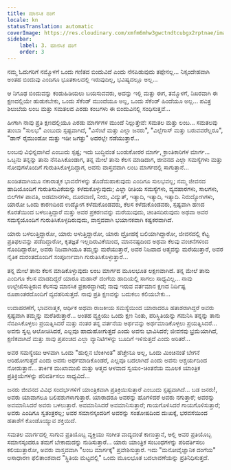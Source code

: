 ```yaml
---
title: ಮಾನಸಿಕ ದಂಗೆ
locale: kn
statusTranslation: automatic
coverImage: https://res.cloudinary.com/xmfm6mhw3gwctndtcubgx2rptnae/image/upload/v1740468922/small_cover_tratado_de_psicologia_revolucionaria_a4c0dca4e0.webp
sidebar:
    label: 3. ಮಾನಸಿಕ ದಂಗೆ
    order: 3
---
```

ನಮ್ಮ ಓದುಗರಿಗೆ ನಮ್ಮೊಳಗೆ ಒಂದು ಗಣಿತದ ಬಿಂದುವಿದೆ ಎಂದು ನೆನಪಿಡುವುದು ತಪ್ಪೇನಲ್ಲ... ನಿಸ್ಸಂದೇಹವಾಗಿ ಅಂತಹ ಬಿಂದುವು ಎಂದಿಗೂ ಭೂತಕಾಲದಲ್ಲಿ ಇರುವುದಿಲ್ಲ, ಭವಿಷ್ಯದಲ್ಲೂ ಅಲ್ಲ...

ಆ ನಿಗೂಢ ಬಿಂದುವನ್ನು ಕಂಡುಹಿಡಿಯಲು ಬಯಸುವವರು, ಅದನ್ನು ಇಲ್ಲಿ ಮತ್ತು ಈಗ, ತಮ್ಮೊಳಗೆ, ನಿಖರವಾಗಿ ಈ ಕ್ಷಣದಲ್ಲಿಯೇ ಹುಡುಕಬೇಕು, ಒಂದು ಸೆಕೆಂಡ್ ಮುಂದೆಯೂ ಅಲ್ಲ, ಒಂದು ಸೆಕೆಂಡ್ ಹಿಂದೆಯೂ ಅಲ್ಲ... ಪವಿತ್ರ ಶಿಲುಬೆಯ ಲಂಬ ಮತ್ತು ಸಮತಲದ ಎರಡು ಕಂಬಗಳು ಈ ಬಿಂದುವಿನಲ್ಲಿ ಸಂಧಿಸುತ್ತವೆ...

ಹೀಗಾಗಿ ನಾವು ಪ್ರತಿ ಕ್ಷಣದಲ್ಲಿಯೂ ಎರಡು ಮಾರ್ಗಗಳ ಮುಂದೆ ನಿಲ್ಲುತ್ತೇವೆ: ಸಮತಲ ಮತ್ತು ಲಂಬ... ಸಮತಲವು ತುಂಬಾ "ಸುಲಭ" ಎಂಬುದು ಸ್ಪಷ್ಟವಾಗಿದೆ, "ವಿಸೆಂಟೆ ಮತ್ತು ಎಲ್ಲಾ ಜನರು", "ವಿಲ್ಲೆಗಾಸ್ ಮತ್ತು ಬರುವವರೆಲ್ಲರೂ", "ಡಾನ್ ರೈಮುಂಡೋ ಮತ್ತು ಇಡೀ ಜಗತ್ತು" ಅದರಲ್ಲೇ ನಡೆಯುತ್ತಾರೆ...

ಲಂಬವು ವಿಭಿನ್ನವಾಗಿದೆ ಎಂಬುದು ಸ್ಪಷ್ಟ; ಇದು ಬುದ್ಧಿವಂತ ಬಂಡುಕೋರರ ಮಾರ್ಗ, ಕ್ರಾಂತಿಕಾರಿಗಳ ಮಾರ್ಗ... ಒಬ್ಬನು ತನ್ನನ್ನು ತಾನು ನೆನಪಿಸಿಕೊಂಡಾಗ, ತನ್ನ ಮೇಲೆ ತಾನು ಕೆಲಸ ಮಾಡಿದಾಗ, ಜೀವನದ ಎಲ್ಲಾ ಸಮಸ್ಯೆಗಳು ಮತ್ತು ನೋವುಗಳೊಂದಿಗೆ ಗುರುತಿಸಿಕೊಳ್ಳದಿದ್ದಾಗ, ಅವನು ವಾಸ್ತವವಾಗಿ ಲಂಬ ಮಾರ್ಗದಲ್ಲಿ ಸಾಗುತ್ತಾನೆ...

ಖಂಡಿತವಾಗಿಯೂ ನಕಾರಾತ್ಮಕ ಭಾವನೆಗಳನ್ನು ತೊಡೆದುಹಾಕುವುದು ಎಂದಿಗೂ ಸುಲಭವಲ್ಲ; ನಮ್ಮ ಜೀವನದ ಹಾದಿಯೊಂದಿಗೆ ಗುರುತಿಸುವಿಕೆಯನ್ನು ಕಳೆದುಕೊಳ್ಳುವುದು; ಎಲ್ಲಾ ರೀತಿಯ ಸಮಸ್ಯೆಗಳು, ವ್ಯವಹಾರಗಳು, ಸಾಲಗಳು, ಬಿಲ್‌ಗಳ ಪಾವತಿ, ಅಡಮಾನಗಳು, ದೂರವಾಣಿ, ನೀರು, ವಿದ್ಯುತ್, ಇತ್ಯಾದಿ, ಇತ್ಯಾದಿ, ಇತ್ಯಾದಿ. ನಿರುದ್ಯೋಗಿಗಳು, ಯಾರೋ ಒಂದು ಕಾರಣದಿಂದ ಉದ್ಯೋಗ ಕಳೆದುಕೊಂಡವರು, ಕೆಲಸ ಕಳೆದುಕೊಂಡವರು, ಸ್ಪಷ್ಟವಾಗಿ ಹಣದ ಕೊರತೆಯಿಂದ ಬಳಲುತ್ತಿದ್ದಾರೆ ಮತ್ತು ಅವರ ಪ್ರಕರಣವನ್ನು ಮರೆಯುವುದು, ಚಿಂತಿಸದಿರುವುದು ಅಥವಾ ಅವರ ಸಮಸ್ಯೆಯೊಂದಿಗೆ ಗುರುತಿಸಿಕೊಳ್ಳದಿರುವುದು, ವಾಸ್ತವವಾಗಿ ಭಯಾನಕವಾಗಿ ಕಷ್ಟಕರವಾಗಿದೆ.

ಯಾರು ಬಳಲುತ್ತಿದ್ದಾರೋ, ಯಾರು ಅಳುತ್ತಿದ್ದಾರೋ, ಯಾರು ದ್ರೋಹಕ್ಕೆ ಬಲಿಯಾಗಿದ್ದಾರೋ, ಜೀವನದಲ್ಲಿ ಕೆಟ್ಟ ಪ್ರತಿಫಲವನ್ನು ಪಡೆದಿದ್ದಾರೋ, ಕೃತಜ್ಞತೆ ಇಲ್ಲದಿರುವಿಕೆಯಿಂದ, ಮಾನನಷ್ಟದಿಂದ ಅಥವಾ ಕೆಲವು ವಂಚನೆಗಳಿಂದ ನೊಂದಿದ್ದಾರೋ, ಅವರು ನಿಜವಾಗಿಯೂ ತಮ್ಮನ್ನು ಮರೆಯುತ್ತಾರೆ, ಅವರ ನಿಜವಾದ ಆತ್ಮವನ್ನು ಮರೆಯುತ್ತಾರೆ, ಅವರ ನೈತಿಕ ದುರಂತದೊಂದಿಗೆ ಸಂಪೂರ್ಣವಾಗಿ ಗುರುತಿಸಿಕೊಳ್ಳುತ್ತಾರೆ...

ತನ್ನ ಮೇಲೆ ತಾನು ಕೆಲಸ ಮಾಡಿಕೊಳ್ಳುವುದು ಲಂಬ ಮಾರ್ಗದ ಮೂಲಭೂತ ಲಕ್ಷಣವಾಗಿದೆ. ತನ್ನ ಮೇಲೆ ತಾನು ಎಂದಿಗೂ ಕೆಲಸ ಮಾಡದಿದ್ದರೆ ಯಾರೂ ಮಹಾನ್ ದಂಗೆಯ ಹಾದಿಯಲ್ಲಿ ಸಾಗಲು ಸಾಧ್ಯವಿಲ್ಲ... ನಾವು ಉಲ್ಲೇಖಿಸುತ್ತಿರುವ ಕೆಲಸವು ಮಾನಸಿಕ ಪ್ರಕಾರದ್ದಾಗಿದೆ; ನಾವು ಇರುವ ವರ್ತಮಾನ ಕ್ಷಣದ ನಿರ್ದಿಷ್ಟ ರೂಪಾಂತರದೊಂದಿಗೆ ವ್ಯವಹರಿಸುತ್ತದೆ. ನಾವು ಪ್ರತಿ ಕ್ಷಣವನ್ನು ಬದುಕಲು ಕಲಿಯಬೇಕು...

ಉದಾಹರಣೆಗೆ, ಭಾವನಾತ್ಮಕ, ಆರ್ಥಿಕ ಅಥವಾ ರಾಜಕೀಯ ಸಮಸ್ಯೆಯಿಂದ ಯಾರಾದರೂ ಹತಾಶರಾಗಿದ್ದರೆ ಅವರು ಸ್ಪಷ್ಟವಾಗಿ ತಮ್ಮನ್ನು ಮರೆತಿರುತ್ತಾರೆ... ಅಂತಹ ವ್ಯಕ್ತಿಯು ಒಂದು ಕ್ಷಣ ನಿಂತು, ಪರಿಸ್ಥಿತಿಯನ್ನು ಗಮನಿಸಿ ತನ್ನನ್ನು ತಾನು ನೆನಪಿಸಿಕೊಳ್ಳಲು ಪ್ರಯತ್ನಿಸಿದರೆ ಮತ್ತು ನಂತರ ತನ್ನ ವರ್ತನೆಯ ಅರ್ಥವನ್ನು ಅರ್ಥಮಾಡಿಕೊಳ್ಳಲು ಪ್ರಯತ್ನಿಸಿದರೆ... ಅವನು ಸ್ವಲ್ಪ ಆಲೋಚಿಸಿದರೆ, ಎಲ್ಲವೂ ಹಾದುಹೋಗುತ್ತದೆ ಎಂದು ಅವನು ಭಾವಿಸಿದರೆ; ಜೀವನವು ಭ್ರಮೆಯಾಗಿದೆ, ಕ್ಷಣಿಕವಾಗಿದೆ ಮತ್ತು ಸಾವು ಪ್ರಪಂಚದ ಎಲ್ಲಾ ವ್ಯಾನಿಟಿಗಳನ್ನು ಬೂದಿಗೆ ಇಳಿಸುತ್ತದೆ ಎಂದು ಅರಿತರೆ...

ಅವರ ಸಮಸ್ಯೆಯು ಆಳವಾಗಿ ಒಂದು "ಹುಲ್ಲಿನ ಬೆಂಕಿಗಿಂತ" ಹೆಚ್ಚೇನೂ ಅಲ್ಲ, ಒಂದು ಮಿಂಚಿನಂತೆ ಬೇಗನೆ ಆರಿಹೋಗುತ್ತದೆ ಎಂದು ಅವನು ಅರ್ಥಮಾಡಿಕೊಂಡರೆ, ಎಲ್ಲವೂ ಬದಲಾಗಿದೆ ಎಂದು ಅವನು ಆಶ್ಚರ್ಯದಿಂದ ನೋಡುತ್ತಾನೆ... ತಾರ್ಕಿಕ ಮುಖಾಮುಖಿ ಮತ್ತು ಆತ್ಮದ ಆಳವಾದ ಸ್ವಯಂ-ಚಿಂತನೆಯ ಮೂಲಕ ಯಾಂತ್ರಿಕ ಪ್ರತಿಕ್ರಿಯೆಗಳನ್ನು ಪರಿವರ್ತಿಸಲು ಸಾಧ್ಯವಿದೆ...

ಜನರು ಜೀವನದ ವಿವಿಧ ಸಂದರ್ಭಗಳಿಗೆ ಯಾಂತ್ರಿಕವಾಗಿ ಪ್ರತಿಕ್ರಿಯಿಸುತ್ತಾರೆ ಎಂಬುದು ಸ್ಪಷ್ಟವಾಗಿದೆ... ಬಡ ಜನರು!, ಅವರು ಯಾವಾಗಲೂ ಬಲಿಪಶುಗಳಾಗುತ್ತಾರೆ. ಯಾರಾದರೂ ಅವರನ್ನು ಹೊಗಳಿದರೆ ಅವರು ನಗುತ್ತಾರೆ; ಅವರನ್ನು ಅವಮಾನಿಸಿದರೆ ಅವರು ಬಳಲುತ್ತಾರೆ. ಅವಮಾನಿಸಿದರೆ ಅವಮಾನಿಸುತ್ತಾರೆ; ಗಾಯಗೊಳಿಸಿದರೆ ಗಾಯಗೊಳಿಸುತ್ತಾರೆ; ಅವರು ಎಂದಿಗೂ ಸ್ವತಂತ್ರರಲ್ಲ; ಅವರ ಸಮಾನಸ್ಕಂದರಿಗೆ ಅವರನ್ನು ಸಂತೋಷದಿಂದ ದುಃಖಕ್ಕೆ, ಭರವಸೆಯಿಂದ ಹತಾಶೆಗೆ ಕೊಂಡೊಯ್ಯುವ ಶಕ್ತಿಯಿದೆ.

ಸಮತಲ ಮಾರ್ಗದಲ್ಲಿ ಸಾಗುವ ಪ್ರತಿಯೊಬ್ಬ ವ್ಯಕ್ತಿಯು ಸಂಗೀತ ವಾದ್ಯದಂತೆ ಕಾಣುತ್ತಾನೆ, ಅಲ್ಲಿ ಅವರ ಪ್ರತಿಯೊಬ್ಬ ಸಮಾನಸ್ಕಂದರೂ ತಮಗೆ ಬೇಕಾದುದನ್ನು ನುಡಿಸುತ್ತಾರೆ... ಯಾರು ಯಾಂತ್ರಿಕ ಸಂಬಂಧಗಳನ್ನು ಪರಿವರ್ತಿಸಲು ಕಲಿಯುತ್ತಾರೋ, ಅವರು ವಾಸ್ತವವಾಗಿ "ಲಂಬ ಮಾರ್ಗಕ್ಕೆ" ಪ್ರವೇಶಿಸುತ್ತಾರೆ. ಇದು "ಮನೋವೈಜ್ಞಾನಿಕ ದಂಗೆಯ" ಅಸಾಧಾರಣ ಫಲಿತಾಂಶವಾದ "ಸ್ಥಿತಿಯ ಮಟ್ಟದಲ್ಲಿ" ಒಂದು ಮೂಲಭೂತ ಬದಲಾವಣೆಯನ್ನು ಪ್ರತಿನಿಧಿಸುತ್ತದೆ.

